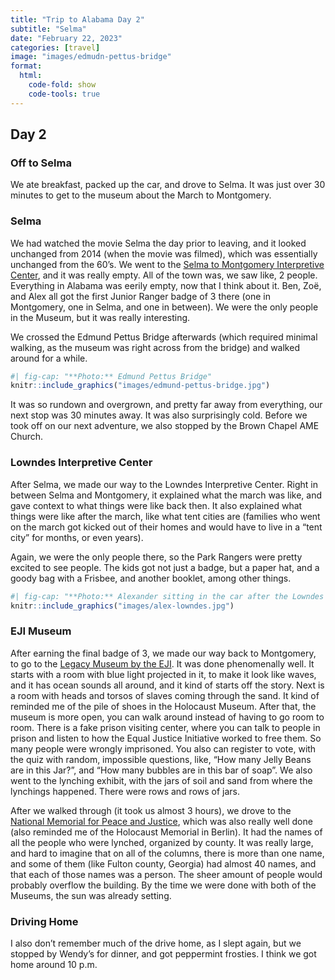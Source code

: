 ```yaml
--- 
title: "Trip to Alabama Day 2" 
subtitle: "Selma" 
date: "February 22, 2023" 
categories: [travel] 
image: "images/edmudn-pettus-bridge" 
format: 
  html: 
    code-fold: show 
    code-tools: true 
---
```


## Day 2
### Off to Selma

We ate breakfast, packed up the car, and drove to Selma. It was just over 30 minutes to get to the museum about the March to Montgomery.

### Selma

We had watched the movie Selma the day prior to leaving, and it looked unchanged from 2014 (when the movie was filmed), which was essentially unchanged from the 60's. We went to the [Selma to Montgomery Interpretive Center](https://www.nps.gov/semo/planyourvisit/visitorcenters.htm), and it was really empty. All of the town was, we saw like, 2 people. Everything in Alabama was eerily empty, now that I think about it. Ben, Zoë, and Alex all got the first Junior Ranger badge of 3 there (one in Montgomery, one in Selma, and one in between). We were the only people in the Museum, but it was really interesting. 

We crossed the Edmund Pettus Bridge afterwards (which required minimal walking, as the museum was right across from the bridge) and walked around for a while. 

```r
#| fig-cap: "**Photo:** Edmund Pettus Bridge"
knitr::include_graphics("images/edmund-pettus-bridge.jpg")
```

It was so rundown and overgrown, and pretty far away from everything, our next stop was 30 minutes away. It was also surprisingly cold. Before we took off on our next adventure, we also stopped by the Brown Chapel AME Church.

### Lowndes Interpretive Center

After Selma, we made our way to the Lowndes Interpretive Center. Right in between Selma and Montgomery, it explained what the march was like, and gave context to what things were like back then. It also explained what things were like after the march, like what tent cities are (families who went on the march got kicked out of their homes and would have to live in a "tent city" for months, or even years).

Again, we were the only people there, so the Park Rangers were pretty excited to see people. The kids got not just a badge, but a paper hat, and a goody bag with a Frisbee, and another booklet, among other things.

```r
#| fig-cap: "**Photo:** Alexander sitting in the car after the Lowndes Interpretive Center"
knitr::include_graphics("images/alex-lowndes.jpg")
```

### EJI Museum

After earning the final badge of 3, we made our way back to Montgomery, to go to the [Legacy Museum by the EJI](https://museumandmemorial.eji.org/visit#tickets). It was done phenomenally well. It starts with a room with blue light projected in it, to make it look like waves, and it has ocean sounds all around, and it kind of starts off the story. Next is a room with heads and torsos of slaves coming through the sand. It kind of reminded me of the pile of shoes in the Holocaust Museum. After that, the museum is more open, you can walk around instead of having to go room to room. There is a fake prison visiting center, where you can talk to people in prison and listen to how the Equal Justice Initiative worked to free them. So many people were wrongly imprisoned. You also can register to vote, with the quiz with random, impossible questions, like, "How many Jelly Beans are in this Jar?", and "How many bubbles are in this bar of soap". We also went to the lynching exhibit, with the jars of soil and sand from where the lynchings happened. There were rows and rows of jars.

After we walked through (it took us almost 3 hours), we drove to the [National Memorial for Peace and Justice](https://museumandmemorial.eji.org/memorial), which was also really well done (also reminded me of the Holocaust Memorial in Berlin). It had the names of all the people who were lynched, organized by county. It was really large, and hard to imagine that on all of the columns, there is more than one name, and some of them (like Fulton county, Georgia) had almost 40 names, and that each of those names was a person. The sheer amount of people would probably overflow the building. By the time we were done with both of the Museums, the sun was already setting.

### Driving Home

I also don't remember much of the drive home, as I slept again, but we stopped by Wendy's for dinner, and got peppermint frosties. I think we got home around 10 p.m.
